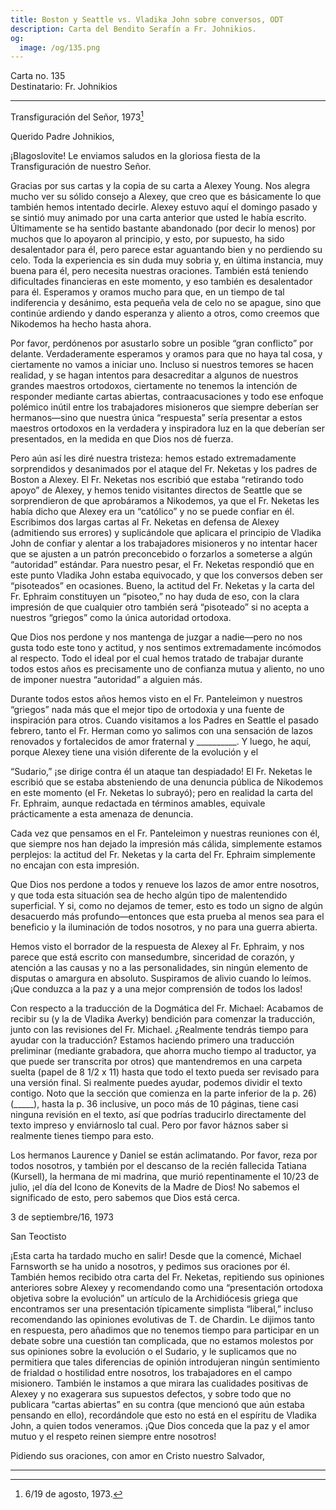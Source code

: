 ```yaml
---
title: Boston y Seattle vs. Vladika John sobre conversos, ODT
description: Carta del Bendito Serafín a Fr. Johnikios.
og:
  image: /og/135.png
---
```


<div style={{textAlign:'right', fontFamily:'monospace'}}>Carta no. 135</div>
<div style={{textAlign:'left', fontFamily:'monospace'}}>Destinatario: Fr. Johnikios</div>

---

Transfiguración del Señor, 1973[^1]

Querido Padre Johnikios,

¡Blagoslovite! Le enviamos saludos en la gloriosa fiesta de la Transfiguración de nuestro Señor.

Gracias por sus cartas y la copia de su carta a Alexey Young. Nos alegra mucho ver su sólido consejo a Alexey, que creo que es básicamente lo que también hemos intentado decirle. Alexey estuvo aquí el domingo pasado y se sintió muy animado por una carta anterior que usted le había escrito. Últimamente se ha sentido bastante abandonado (por decir lo menos) por muchos que lo apoyaron al principio, y esto, por supuesto, ha sido desalentador para él, pero parece estar aguantando bien y no perdiendo su celo. Toda la experiencia es sin duda muy sobria y, en última instancia, muy buena para él, pero necesita nuestras oraciones. También está teniendo dificultades financieras en este momento, y eso también es desalentador para él. Esperamos y oramos mucho para que, en un tiempo de tal indiferencia y desánimo, esta pequeña vela de celo no se apague, sino que continúe ardiendo y dando esperanza y aliento a otros, como creemos que Nikodemos ha hecho hasta ahora.

Por favor, perdónenos por asustarlo sobre un posible “gran conflicto” por delante. Verdaderamente esperamos y oramos para que no haya tal cosa, y ciertamente no vamos a iniciar uno. Incluso si nuestros temores se hacen realidad, y se hagan intentos para desacreditar a algunos de nuestros grandes maestros ortodoxos, ciertamente no tenemos la intención de responder mediante cartas abiertas, contraacusaciones y todo ese enfoque polémico inútil entre los trabajadores misioneros que siempre deberían ser hermanos—sino que nuestra única “respuesta” sería presentar a estos maestros ortodoxos en la verdadera y inspiradora luz en la que deberían ser presentados, en la medida en que Dios nos dé fuerza.

Pero aún así les diré nuestra tristeza: hemos estado extremadamente sorprendidos y desanimados por el ataque del Fr. Neketas y los padres de Boston a Alexey. El Fr. Neketas nos escribió que estaba “retirando todo apoyo” de Alexey, y hemos tenido visitantes directos de Seattle que se sorprendieron de que aprobáramos a Nikodemos, ya que el Fr. Neketas les había dicho que Alexey era un “católico” y no se puede confiar en él. Escribimos dos largas cartas al Fr. Neketas en defensa de Alexey (admitiendo sus errores) y suplicándole que aplicara el principio de Vladika John de confiar y alentar a los trabajadores misioneros y no intentar hacer que se ajusten a un patrón preconcebido o forzarlos a someterse a algún “autoridad” estándar. Para nuestro pesar, el Fr. Neketas respondió que en este punto Vladika John estaba equivocado, y que los conversos deben ser “pisoteados” en ocasiones. Bueno, la actitud del Fr. Neketas y la carta del Fr. Ephraim constituyen un “pisoteo,” no hay duda de eso, con la clara impresión de que cualquier otro también será “pisoteado” si no acepta a nuestros “griegos” como la única autoridad ortodoxa.

Que Dios nos perdone y nos mantenga de juzgar a nadie—pero no nos gusta todo este tono y actitud, y nos sentimos extremadamente incómodos al respecto. Todo el ideal por el cual hemos tratado de trabajar durante todos estos años es precisamente uno de confianza mutua y aliento, no uno de imponer nuestra “autoridad” a alguien más.

Durante todos estos años hemos visto en el Fr. Panteleimon y nuestros “griegos” nada más que el mejor tipo de ortodoxia y una fuente de inspiración para otros. Cuando visitamos a los Padres en Seattle el pasado febrero, tanto el Fr. Herman como yo salimos con una sensación de lazos renovados y fortalecidos de amor fraternal y __________. Y luego, he aquí, porque Alexey tiene una visión diferente de la evolución y el

“Sudario,” ¡se dirige contra él un ataque tan despiadado! El Fr. Neketas le escribió que se estaba absteniendo de una denuncia pública de Nikodemos en este momento (el Fr. Neketas lo subrayó); pero en realidad la carta del Fr. Ephraim, aunque redactada en términos amables, equivale prácticamente a esta amenaza de denuncia.

Cada vez que pensamos en el Fr. Panteleimon y nuestras reuniones con él, que siempre nos han dejado la impresión más cálida, simplemente estamos perplejos: la actitud del Fr. Neketas y la carta del Fr. Ephraim simplemente no encajan con esta impresión.

Que Dios nos perdone a todos y renueve los lazos de amor entre nosotros, y que toda esta situación sea de hecho algún tipo de malentendido superficial. Y si, como no dejamos de temer, esto es todo un signo de algún desacuerdo más profundo—entonces que esta prueba al menos sea para el beneficio y la iluminación de todos nosotros, y no para una guerra abierta.

Hemos visto el borrador de la respuesta de Alexey al Fr. Ephraim, y nos parece que está escrito con mansedumbre, sinceridad de corazón, y atención a las causas y no a las personalidades, sin ningún elemento de disputas o amargura en absoluto. Suspiramos de alivio cuando lo leímos. ¡Que conduzca a la paz y a una mejor comprensión de todos los lados!

Con respecto a la traducción de la Dogmática del Fr. Michael: Acabamos de recibir su (y la de Vladika Averky) bendición para comenzar la traducción, junto con las revisiones del Fr. Michael. ¿Realmente tendrás tiempo para ayudar con la traducción? Estamos haciendo primero una traducción preliminar (mediante grabadora, que ahorra mucho tiempo al traductor, ya que puede ser transcrita por otros) que mantendremos en una carpeta suelta (papel de 8 1/2 x 11) hasta que todo el texto pueda ser revisado para una versión final. Si realmente puedes ayudar, podemos dividir el texto contigo. Noto que la sección que comienza en la parte inferior de la p. 26) (_____), hasta la p. 36 inclusive, un poco más de 10 páginas, tiene casi ninguna revisión en el texto, así que podrías traducirlo directamente del texto impreso y enviárnoslo tal cual. Pero por favor háznos saber si realmente tienes tiempo para esto.

Los hermanos Laurence y Daniel se están aclimatando. Por favor, reza por todos nosotros, y también por el descanso de la recién fallecida Tatiana (Kursell), la hermana de mi madrina, que murió repentinamente el 10/23 de julio, ¡el día del Icono de Konevits de la Madre de Dios! No sabemos el significado de esto, pero sabemos que Dios está cerca.

3 de septiembre/16, 1973

San Teoctisto

¡Esta carta ha tardado mucho en salir! Desde que la comencé, Michael Farnsworth se ha unido a nosotros, y pedimos sus oraciones por él. También hemos recibido otra carta del Fr. Neketas, repitiendo sus opiniones anteriores sobre Alexey y recomendando como una “presentación ortodoxa objetiva sobre la evolución” un artículo de la Archidiócesis griega que encontramos ser una presentación típicamente simplista “liberal,” incluso recomendando las opiniones evolutivas de T. de Chardin. Le dijimos tanto en respuesta, pero añadimos que no tenemos tiempo para participar en un debate sobre una cuestión tan complicada, que no estamos molestos por sus opiniones sobre la evolución o el Sudario, y le suplicamos que no permitiera que tales diferencias de opinión introdujeran ningún sentimiento de frialdad o hostilidad entre nosotros, los trabajadores en el campo misionero. También le instamos a que mirara las cualidades positivas de Alexey y no exagerara sus supuestos defectos, y sobre todo que no publicara “cartas abiertas” en su contra (que mencionó que aún estaba pensando en ello), recordándole que esto no está en el espíritu de Vladika John, a quien todos veneramos. ¡Que Dios conceda que la paz y el amor mutuo y el respeto reinen siempre entre nosotros!

Pidiendo sus oraciones, con amor en Cristo nuestro Salvador,

---

[^1]: 6/19 de agosto, 1973.